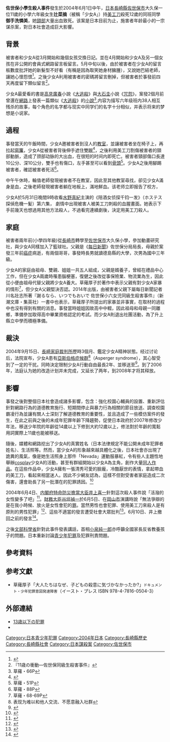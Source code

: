{{expand language|1=ja|page= 佐世保小6女児同級生殺害事件 |time=2021-02-11}}
{{Infobox civilian attack
| title       = 佐世保小學生殺人事件
| partof      =
| image       = Okubo es Sasebo 2011.JPG
| image_size  = 300
| alt         = 佐世保市立大久保小學校
| caption     = {{link-ja|佐世保市立大久保小學校|佐世保市立大久保小学校}}（攝於2011年）
|location=  {{JPN}}[[長崎縣|長崎縣]][[佐世保市|佐世保市]]<br />佐世保市立大久保小學校
| date        = {{Start date|2004|06|01}} <br />約中午12時30分（UTC+9）
| type        = 割頸
| fatalities  = 1
| injuries    = 
| victim      = 御手洗憐美（12歲）
| perpetrator = 「少女A」辻菜摘（11歲）
| weapons     = 美工刀
}}

'''佐世保小學生殺人事件'''發生於2004年6月1日中午，[[日本|日本]][[長崎縣|長崎縣]][[佐世保市|佐世保市]]大久保一位11歲的小學六年級女生'''辻菜摘'''（被稱「少女A」）持[[美工刀|美工刀]]殺死12歲的同班同學'''御手洗憐美'''，她[[頸部|頸部]]大量出血致死。该案是日本目前为止，施害者年龄最小的一宗谋杀案，對日本社會造成巨大影響。

==背景==
被害者和少女A從3月開始和幾個女孩交換日記。並在4月開始和少女A及另一個女孩在非公開的會員式網路留言板留言。5月中旬以後，由於被害者在少女A的留言板數度批評她的新髮型不好看（有稱是因為取笑她身材臃腫），又說她巴結老師，讓她心懷怨恨<ref>{{Cite web |url=https://www.weibo.com/ttarticle/p/show?id=2309404152197733585123&luicode=20000061&lfid=4152197731993697 |title=存档副本 |accessdate=2019-10-05 |archive-date=2020-07-02 |archive-url=https://web.archive.org/web/20200702190902/https://www.weibo.com/ttarticle/p/show?id=2309404152197733585123&luicode=20000061&lfid=4152197731993697 |dead-url=no }}</ref>。之後少女A利用被害者的密碼將留言刪掉，但被害者於事發前四天再度留下類似留言<ref name=syoudou>『11歳の衝動―佐世保同級生殺害事件』</ref>。

少女A最愛看的書是[[高見廣春|高見廣春]]小說《[[大逃殺|大逃殺]]》與[[大石圭|大石圭]]小說《[[咒怨|咒怨]]》，案發2個月前曾還在[[網路|網路]]上發表一篇類似《[[大逃殺|大逃殺]]》的[[小說|小說]]<ref>草薙・66P</ref>,内容为描写六年级班内38人相互残杀的故事，每个角色的名字都与现实中同学们的名字十分相似，并表示将来的梦想是小说家。

==過程==
事發當天的午飯時間，少女A邀被害者到沒人的[[教室|教室]]，並讓被害者坐在椅子上，再拉起[[窗簾|窗簾]]，少女A從被害者背後伸手遮住雙[[眼|眼]]<ref>{{Cite web |url=https://www.6parkbbs.com/index.php?app=index&act=view&cid=346748 |title=存档副本 |accessdate=2019-10-05 |archive-date=2020-07-02 |archive-url=https://web.archive.org/web/20200702190853/https://www.6parkbbs.com/index.php?app=index&act=view&cid=346748 |dead-url=no }}</ref>，之後利用美工刀割傷被害者的頸部動脈，造成了颈部动脉的大出血，在很短的时间内即死亡。被害者頸部傷口長達10公分、深10公分，雙手也有傷口，左手甚至可以看到[[骨頭|骨頭]]<ref>草薙・51P</ref>。少女A之後用腳踢被害者，確認被害者死活<ref>草薙・88P</ref>。

中午午休時，輪值老師發現被害者不在教室，因此至其他教室尋找，卻见少女A滿身是血，之後老師發現被害者躺在地板上，滿地鮮血。该老师立即报告了校方，

少女A於5月31日晚間9時收看[[水野真紀|水野真紀]]主演的《陪酒女侦探千钧一发》（ホステス探偵危機一髪）第六集，
劇情中出現被害人被美工刀刺殺的血腥畫面。她表示下手前幾天也想過用其他方法殺人，不過看完連續劇後，決定用美工刀殺人。

==家庭==
被害者兩年前(小學四年級)從[[長崎市|長崎市]]轉學至[[佐世保市|佐世保市]]大久保小學，參加動畫研究社，與少女A同樣加入了籃球社。父親是《[[每日新聞|每日新聞]]》佐世保分局局長，母親於案發三年前[[癌症|癌症]]病逝，有兩個哥哥，事發時長男就讀德島縣的大學，次男為國中三年級。

少女A的家庭由祖母、雙親、姐姐一共五人組成，父親是婿養子，曾經在禮品中心工作，但在少女A兩歲時罹患腦梗塞，復健之後改從事保險業、物流業為生，因此從小便由祖母代替父親將少女A養大。草薙厚子於著作中表示父親有對少女A家暴的情形<ref>草薙・68-69P</ref>，但少女A父親堅決否認。2014年出版，由被害者父親下屬每日新聞記者川名壯志所著『謝るなら、いつでもおいで 佐世保小六女児同級生殺害事件』（新潮文庫・集英社）一書中也表示，草薙厚子所提出的家暴並非事實，在取材的過程中也沒有得到有關的消息。事發當時姐姐因故高中中輟，因此祖母和母親一同離鄉，準備參加取得高中畢業資格認定的考試。而少女A則退出社團活動，為了升上縣立中學而積極準備。

==裁決==
2004年9月15日、[[長崎家庭裁判所|長崎家庭裁判所]]歷時3個月、鑑定少女A精神狀態。经过讨论后，法院宣布，少女A患有[[亞斯伯格症候群|亞斯伯格症候群]]<ref>表现为难以和他人交流、不愿意融入社群</ref>（Asperger syndrome），其心智受到了一定的干扰。同時決定限制少女A行動自由最長2年、並移送至{{lang|ja|栃木縣国立きぬ川学院}}<ref>{{Cite web |url=http://www.47news.jp/CN/200409/CN2004091501004484.html |title=長崎家裁決定詳報 小6女児事件 |accessdate=2014-03-23 |archive-date=2013-10-23 |archive-url=https://web.archive.org/web/20131023061334/http://www.47news.jp/CN/200409/CN2004091501004484.html |dead-url=no }}</ref>。到了2006年，法庭认为她的改造计划并未完成，又延长了两年，到2008年才将其释放。

== 影響 ==
事發之後對整個日本社會造成諸多影響，包含：強化校園心輔員的設置、重新評估針對網路行為的道德教育施行、短期間停止與暴力行為相關的節目放送、調查校園霸凌行為並讓有關人士深刻了解道德教育的重要性，並且造成了一些模仿案件的發生，在此之前與之後的未成年犯罪年齡下降趨勢，促使日本政府於2007年修改少年法，移送少年院的年齡從14歲以上下修到大約12歲以上，修法對於年齡的寬鬆用詞實際上11歲也能被移送。

隨後，媒體和網路挖出了少女A的真實姓名（日本法律規定不能公開未成年犯罪者姓名）、生活照等。然而，當少女A的形象越來越具體化之後，日本社會亦出現了詭異的風氣，像是她生活照身上那件「Nevada」運動服暴紅，令有些人主題性地舉辦[[cosplay|cosplay]]少女A的活動，甚至有群組開始以少女A為主角，創作大量[[同人_(ACG)|同人作品]]。在這些作品中，少女A擁有一張清秀可愛的臉龐，冷酷厭世的表情，拿起帶血的美工刀，看起來相當迷人。因此不少網友認為，這樣不但對受害者家庭造成二次傷害，還會助長了另一批潛在的犯罪誘因。<ref>{{Cite news | url = https://www.ettoday.net/dalemon/post/37891#ixzz6A8eazCY6 | title = 11歲女童狠殺同學...肉搜後發現長相超萌　打造成「同人女主角」 | agency = ETtoday新聞雲-鍵盤大檸檬 | publisher = 法式軟糖 | date = 2018-08-22 | accessdate = 2020-01-05 | archive-date = 2020-07-02 | archive-url = https://web.archive.org/web/20200702190917/https://www.ettoday.net/dalemon/post/37891#ixzz6A8eazCY6 | dead-url = no }}</ref>

2004年6月4日、[[内閣府特命防災擔當大臣|内閣府特命防災擔當大臣]][[井上喜一|井上喜一]]針對這次殺人事件說「活潑的女性變多了吧」<ref>{{Cite news | url = http://www.47news.jp/CN/200406/CN2004060401000764.html | title = 「女性が元気になった」 小6女児死亡で井上氏 | agency = [[共同通信社|共同通信社]] | publisher = [[47NEWS|47NEWS]] | date = 2004-06-04 | accessdate = 2013-10-22 | deadurl = yes | archiveurl = https://web.archive.org/web/20131023060115/http://www.47news.jp/CN/200406/CN2004060401000764.html | archivedate = 2013-10-23 }}</ref>。[[財務大臣|財務大臣]][[谷垣禎一|谷垣禎一]]於6月5日、在[[岡山市|岡山市]]演講時說「無法爭辯的是在我小時候、放火是女性會犯的[[罪|罪]]。當然男性也會犯罪、使用美工刀來殺人是有原則的男性犯罪」<ref>{{Cite news | url =  | title = 放火は女・ナイフは男…講演会で財務相 | newspaper = [[読売新聞|読売新聞]] | date = 2004-06-05 | accessdate =  }}</ref>、這些不適當的發言遭受社會大眾批判<ref>{{Cite news | url =  | title = 相次ぐ閣僚の不適切発言に政府内から困惑の声 | newspaper = [[読売新聞|読売新聞]] | date = 2004-06-05 | accessdate =  }}</ref>。6月10日、井上撤回之前的發言<ref>{{Cite news | url = http://www.47news.jp/CN/200406/CN2004061001002571.html | title = 井上氏がようやく発言撤回 「誤解招き遺憾」 | agency = [[共同通信社|共同通信社]] | publisher = [[47NEWS|47NEWS]] | date = 2004-06-10 | accessdate = 2013-10-22 | deadurl = yes | archiveurl = https://web.archive.org/web/20131023055534/http://www.47news.jp/CN/200406/CN2004061001002571.html | archivedate = 2013-10-23 }}</ref>。

之後[[文部科學省|文部科學省]]針對此事件發表講話，首相[[小泉純一郎|小泉純一郎]]亦呼籲全國家長反省教養孩子的問題。日本重新討論[[青少年犯罪|青少年犯罪]]及犯罪刑責問題。

== 參考資料 ==
{{reflist}}

== 参考文獻 ==
*草薙厚子「大人たちはなぜ、子どもの殺意に気づかなかったか?」<small>ドキュメント・少年犯罪意図発達障害</small>（イースト・プレス ISBN 978-4-7816-0504-3）

== 外部連結 ==
* [http://kangaeru.s59.xrea.com/13.htm 13歳以下の犯罪]{{Wayback|url=http://kangaeru.s59.xrea.com/13.htm |date=20140225234755 }}
* {{Cite news |title=14歳未満の少年事件の手続き |url=http://www.nishinippon.co.jp/news/2003/jiken/nagasaki/tetsuzuki.html |archiveurl=https://web.archive.org/web/20120507040318/http://www.nishinippon.co.jp/news/2003/jiken/nagasaki/tetsuzuki.html |archivedate=2012-05-07 |deadurl=yes |accessdate=2014-03-23 }}

{{Authority control}}
[[Category:日本青少年犯罪|Category:日本青少年犯罪]]
[[Category:2004年日本|Category:2004年日本]]
[[Category:長崎縣歷史|Category:長崎縣歷史]]
[[Category:長崎縣社會|Category:長崎縣社會]]
[[Category:日本謀殺案|Category:日本謀殺案]]
[[Category:佐世保市|Category:佐世保市]]
